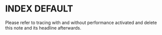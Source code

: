 # INDEX DEFAULT

<Note>
  Please refer to tracing with and without performance activated and delete this
  note and its headline afterwards.
</Note>
